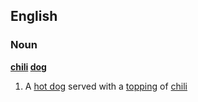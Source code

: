==English==
===Noun===
'''[[chili]] [[dog]]'''
#A [[hot dog]] served with a [[topping]] of [[chili]]